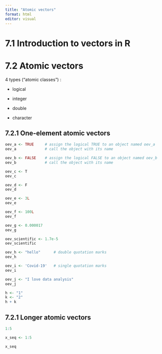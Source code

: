 ```yaml
---
title: "Atomic vectors"
format: html
editor: visual
---
```


# 7.1 Introduction to vectors in R

# 7.2 Atomic vectors

4 types ("atomic classes") :

-   logical

-   integer

-   double

-   character

## 7.2.1 One-element atomic vectors

```r
oev_a <- TRUE     # assign the logical TRUE to an object named oev_a
oev_a             # call the object with its name
```

```r
oev_b <- FALSE    # assign the logical FALSE to an object named oev_b
oev_b             # call the object with its name
```

```r
oev_c <- T        
oev_c
```

```r
oev_d <- F        
oev_d
```

```r
oev_e <- 3L          
oev_e
```

```r
oev_f <- 100L        
oev_f
```

```r
oev_g <- 0.000017   
oev_g                       
```

```r
oev_scientific <- 1.7e-5      
oev_scientific              
```

```r
oev_h <- "hello"      # double quotation marks
oev_h
```

```r
oev_i <- 'Covid-19'   # single quotation marks
oev_i
```

```r
oev_j <- "I love data analysis"
oev_j
```

```r
h <- "1"
k <- "2"
h + k
```

## 7.2.1 Longer atomic vectors

```r
1:5
```

```r
x_seq <- 1:5
```

```r
x_seq
```
